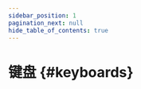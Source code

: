 ```yaml
---
sidebar_position: 1
pagination_next: null
hide_table_of_contents: true
---
```


# 键盘 {#keyboards}



<div style={{ height: '570px', position: 'relative' }}>
  <FlowingMenu
    items={[
      { link: '#', text: 'Elysium', image: 'https://cdn.shopify.com/s/files/1/0444/8259/2928/files/kb_elysium.jpg?v=1740666374' },
      { link: '#', text: 'Aaru 65', image: 'https://cdn.shopify.com/s/files/1/0444/8259/2928/files/kb_aaru65.jpg?v=1740666704' },
      { link: '#', text: 'Ankh Numpad R2', image: 'https://cdn.shopify.com/s/files/1/0444/8259/2928/files/kb_ankh.jpg?v=1740667047' },
      { link: '#', text: 'Ankh Numpad R1', image: 'https://cdn.shopify.com/s/files/1/0444/8259/2928/files/kb_ankh.jpg?v=1740667047' },
      { link: '#', text: 'Aaru 87', image: 'https://cdn.shopify.com/s/files/1/0444/8259/2928/files/kb_aaru87.jpg?v=1740672604' }
    ]}
  />
</div>